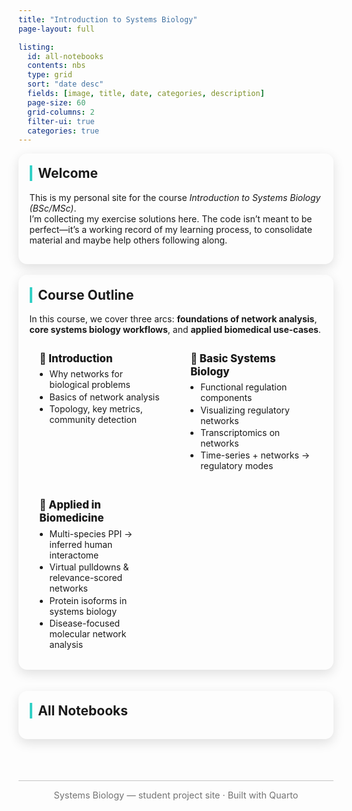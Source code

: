 ```yaml
---
title: "Introduction to Systems Biology"
page-layout: full

listing:
  id: all-notebooks
  contents: nbs
  type: grid
  sort: "date desc"
  fields: [image, title, date, categories, description]
  page-size: 60
  grid-columns: 2
  filter-ui: true
  categories: true
---
```


::: {.two-col}

::: {.left}

::: {.panel}
## Welcome
This is my personal site for the course *Introduction to Systems Biology (BSc/MSc)*.  
I’m collecting my exercise solutions here. The code isn’t meant to be perfect—it’s a working record of my learning process, to consolidate material and maybe help others following along.
:::

::: {.panel}
## Course Outline {#course-outline}

In this course, we cover three arcs: **foundations of network analysis**, **core systems biology workflows**, and **applied biomedical use-cases**.

::: {.outline-grid}
::: {.outline-card}
#### 🔹 Introduction
- Why networks for biological problems  
- Basics of network analysis  
- Topology, key metrics, community detection
:::

::: {.outline-card}
#### 🔬 Basic Systems Biology
- Functional regulation components  
- Visualizing regulatory networks  
- Transcriptomics on networks  
- Time-series + networks → regulatory modes
:::

::: {.outline-card}
#### 🧬 Applied in Biomedicine
- Multi-species PPI → inferred human interactome  
- Virtual pulldowns & relevance-scored networks  
- Protein isoforms in systems biology  
- Disease-focused molecular network analysis
:::
:::
:::

:::

::: {.right}

::: {.notebooks-card}
## All Notebooks {#all-notebooks}

::: {#all-notebooks}
:::
:::

:::

:::

<hr class="site-divider">
<p class="site-footer">
  Systems Biology — student project site · Built with Quarto
</p>

<style>
:root { --acc: #34d0c6; } /* your teal */

/* ================= Two-column layout ================= */
.two-col {
  display: grid;
  grid-template-columns: 7fr 5fr;
  gap: 1rem 1.5rem;
  align-items: start;
}
.left, .right { min-width: 0; }
.right { position: sticky; top: 88px; }
@media (max-width: 1200px) { .two-col { grid-template-columns: 1fr; } .right { position: static; } }

/* ================= Panels / Cards ================= */
.panel, .notebooks-card {
  background: var(--bs-card-bg);
  border: 1px solid var(--bs-border-color);
  border-radius: 14px;
  padding: 1rem 1.1rem;
  box-shadow: 0 6px 18px rgba(0,0,0,.12);
  margin-bottom: 1.1rem;
}
.panel > h2, .notebooks-card > h2 {
  margin-top: .2rem;
  padding-left: .6rem;
  border-left: 4px solid var(--acc);
}

/* ================= Outline grid ================= */
.outline-grid {
  display: grid;
  grid-template-columns: repeat(3,minmax(0,1fr));
  gap: .9rem;
  margin-top: .8rem;
}
.outline-card {
  background: var(--bs-tertiary-bg);
  border: 1px solid var(--bs-border-color);
  border-radius: 12px;
  padding: .85rem 1rem;
}
.outline-card h4 {
  margin: 0 0 .35rem 0;
  font-weight: 800;
  font-size: 1.05rem;
  white-space: nowrap; overflow: hidden; text-overflow: ellipsis;
}
.outline-card ul { padding-left: 1rem; margin: .25rem 0 0 0; }
.outline-card li { margin: .15rem 0; }
@media (max-width: 980px) { .outline-grid { grid-template-columns: 1fr 1fr; } }
@media (max-width: 720px) { .outline-grid { grid-template-columns: 1fr; } }

/* ================= Notebooks: full-width filter + 2-col grid ================= */
.notebooks-card .listing-toolbar,
.notebooks-card .listing-actions {
  display:block !important;
  width:100% !important;
  margin-bottom:.6rem !important;
}
.notebooks-card .listing-filter { width:100% !important; margin:0 !important; }
.notebooks-card .listing-filter input.form-control {
  width:100% !important;
  max-width:100% !important;
  border-radius:6px;
  padding:.45rem .75rem;
  background-color: var(--bs-body-bg) !important;
  color: var(--bs-body-color) !important;
  border-color: var(--bs-border-color) !important;
}
.notebooks-card .listing-filter .input-group-text { display:none !important; }

.notebooks-card .quarto-grid {
  display:grid !important;
  grid-template-columns:repeat(2,minmax(250px,1fr)) !important;
  gap:.9rem !important;
}

/* ================= Category pills on cards; hide sidebar ================= */
.quarto-listing-sidebar, .listing-sidebar, .quarto-categories { display:none !important; }
.card .listing-categories { margin-top:.4rem; }
.card .listing-category {
  display:inline-block;
  background: var(--acc);
  color:#111 !important;
  font-size:.7rem; font-weight:700;
  padding:.2rem .55rem; border-radius:12px; margin-right:.25rem;
  text-transform:uppercase; letter-spacing:.3px;
}

/* ================= Hover polish ================= */
.quarto-grid > .g-col > .card { transition: transform .15s, box-shadow .15s; }
.quarto-grid > .g-col > .card:hover {
  transform: translateY(-2px);
  box-shadow: 0 8px 24px rgba(0,0,0,.18);
}

/* ================= Navbar: inherit theme colors ================= */
.navbar {
  background-color: var(--bs-body-bg) !important;   /* use theme background */
  border-bottom: 1px solid var(--bs-border-color) !important;
  padding-top: .55rem !important;
  padding-bottom: .55rem !important;
  min-height: 50px !important;
}

.navbar .navbar-brand,
.navbar .nav-link {
  color: var(--bs-body-color) !important;          /* theme text color */
  font-size: .95rem;
}

/* ================= Footer ================= */
.site-divider { margin-top: 3rem; opacity: .25; }
.site-footer  { text-align: center; font-size: .9rem; opacity: .6; }

/* Smooth anchors */
html { scroll-behavior: smooth; }

/* ==== Dark-mode contrast fixes (append at end) ==== */

/* Darken the 3 outline “pillar” cards only in dark mode */
html.quarto-dark .outline-card,
body.quarto-dark .outline-card,
html[data-bs-theme="dark"] .outline-card,
html[data-mode="dark"] .outline-card {
  background: rgba(255,255,255,.06) !important;   /* subtle dark surface */
  border-color: rgba(255,255,255,.12) !important; /* soft border */
}

/* Make sure text inside those cards remains readable in dark mode */
html.quarto-dark .outline-card h4,
html.quarto-dark .outline-card li,
body.quarto-dark .outline-card h4,
body.quarto-dark .outline-card li,
html[data-bs-theme="dark"] .outline-card h4,
html[data-bs-theme="dark"] .outline-card li,
html[data-mode="dark"] .outline-card h4,
html[data-mode="dark"] .outline-card li {
  color: var(--bs-body-color) !important;
}

/* (Optional) Bring the main panels a touch closer to your earlier dark look */
html.quarto-dark .panel,
html.quarto-dark .notebooks-card,
body.quarto-dark .panel,
body.quarto-dark .notebooks-card,
html[data-bs-theme="dark"] .panel,
html[data-bs-theme="dark"] .notebooks-card,
html[data-mode="dark"] .panel,
html[data-mode="dark"] .notebooks-card {
  background: rgba(255,255,255,.05) !important;
  border-color: rgba(255,255,255,.12) !important;
}

/* Make main title a bit smaller */
#quarto-document-content h1:first-of-type {
  font-size: 2rem;      /* default ~2.5rem */
  font-weight: 700;     /* keep strong weight */
  margin-bottom: 1rem;  /* adjust spacing */
}

/* Alternative: clamp to 2 lines, then ellipsis */
.outline-card h4{
  display: -webkit-box;
  -webkit-line-clamp: 2;
  -webkit-box-orient: vertical;
  overflow: hidden;
  white-space: normal;
  line-height: 1.25;
}

</style>
